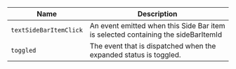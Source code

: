
| Name | Description |
| --- | --- |
| `textSideBarItemClick` | An event emitted when this Side Bar item is selected containing the sideBarItemId |
| `toggled` | The event that is dispatched when the expanded status is toggled. |

